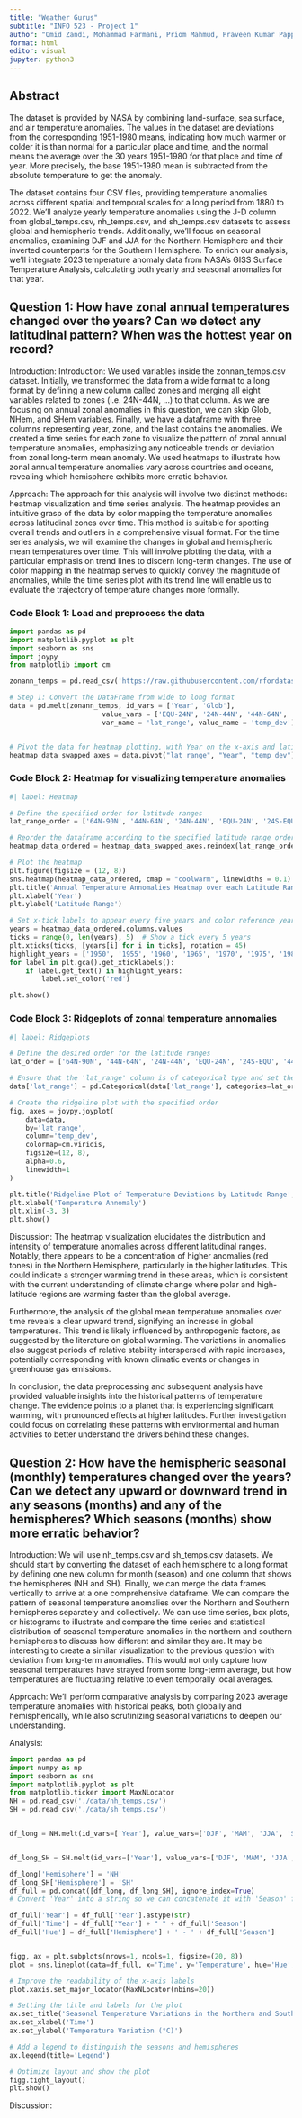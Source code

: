 ```yaml
---
title: "Weather Gurus"
subtitle: "INFO 523 - Project 1"
author: "Omid Zandi, Mohammad Farmani, Priom Mahmud, Praveen Kumar Pappala, Deema Albluwi, and Remi Hendershott"
format: html
editor: visual
jupyter: python3
---
```


## Abstract

The dataset is provided by NASA by combining land-surface, sea surface, and air temperature anomalies. The values in the dataset are deviations from the corresponding 1951-1980 means, indicating how much warmer or colder it is than normal for a particular place and time, and the normal means the average over the 30 years 1951-1980 for that place and time of year. More precisely, the base 1951-1980 mean is subtracted from the absolute temperature to get the anomaly.

The dataset contains four CSV files, providing temperature anomalies across different spatial and temporal scales for a long period from 1880 to 2022. We'll analyze yearly temperature anomalies using the J-D column from global_temps.csv, nh_temps.csv, and sh_temps.csv datasets to assess global and hemispheric trends. Additionally, we'll focus on seasonal anomalies, examining DJF and JJA for the Northern Hemisphere and their inverted counterparts for the Southern Hemisphere. To enrich our analysis, we'll integrate 2023 temperature anomaly data from NASA's GISS Surface Temperature Analysis, calculating both yearly and seasonal anomalies for that year.

## Question 1: How have zonal annual temperatures changed over the years? Can we detect any latitudinal pattern? When was the hottest year on record?

Introduction: Introduction: We used variables inside the zonnan_temps.csv dataset. Initially, we transformed the data from a wide format to a long format by defining a new column called zones and merging all eight variables related to zones (i.e. 24N-44N, …) to that column. As we are focusing on annual zonal anomalies in this question, we can skip Glob, NHem, and SHem variables. Finally, we have a dataframe with three columns representing year, zone, and the last contains the anomalies. We created a time series for each zone to visualize the pattern of zonal annual temperature anomalies, emphasizing any noticeable trends or deviation from zonal long-term mean anomaly. We used heatmaps to illustrate how zonal annual temperature anomalies vary across countries and oceans, revealing which hemisphere exhibits more erratic behavior.


Approach: The approach for this analysis will involve two distinct methods: heatmap visualization and time series analysis. The heatmap provides an intuitive grasp of the data by color mapping the temperature anomalies across latitudinal zones over time. This method is suitable for spotting overall trends and outliers in a comprehensive visual format. For the time series analysis, we will examine the changes in global and hemispheric mean temperatures over time. This will involve plotting the data, with a particular emphasis on trend lines to discern long-term changes. The use of color mapping in the heatmap serves to quickly convey the magnitude of anomalies, while the time series plot with its trend line will enable us to evaluate the trajectory of temperature changes more formally.


### Code Block 1: Load and preprocess the data

```python
import pandas as pd
import matplotlib.pyplot as plt
import seaborn as sns
import joypy
from matplotlib import cm

zonann_temps = pd.read_csv('https://raw.githubusercontent.com/rfordatascience/tidytuesday/master/data/2023/2023-07-11/zonann_temps.csv')

# Step 1: Convert the DataFrame from wide to long format
data = pd.melt(zonann_temps, id_vars = ['Year', 'Glob'], 
                       value_vars = ['EQU-24N', '24N-44N', '44N-64N', '64N-90N', '24S-EQU', '44S-24S', '64S-44S', '90S-64S'],
                       var_name = 'lat_range', value_name = 'temp_dev')


# Pivot the data for heatmap plotting, with Year on the x-axis and latitude ranges on the y-axis
heatmap_data_swapped_axes = data.pivot("lat_range", "Year", "temp_dev")

```

### Code Block 2: Heatmap for visualizing temperature anomalies

```python
#| label: Heatmap

# Define the specified order for latitude ranges
lat_range_order = ['64N-90N', '44N-64N', '24N-44N', 'EQU-24N', '24S-EQU', '44S-24S', '64S-44S', '90S-64S']

# Reorder the dataframe according to the specified latitude range order
heatmap_data_ordered = heatmap_data_swapped_axes.reindex(lat_range_order)

# Plot the heatmap
plt.figure(figsize = (12, 8))
sns.heatmap(heatmap_data_ordered, cmap = "coolwarm", linewidths = 0.1)
plt.title('Annual Temperature Annomalies Heatmap over each Latitude Range \nYears Colored in Red on the x Axis Show Reference Years')
plt.xlabel('Year')
plt.ylabel('Latitude Range')

# Set x-tick labels to appear every five years and color reference years in red
years = heatmap_data_ordered.columns.values
ticks = range(0, len(years), 5)  # Show a tick every 5 years
plt.xticks(ticks, [years[i] for i in ticks], rotation = 45)
highlight_years = ['1950', '1955', '1960', '1965', '1970', '1975', '1980']
for label in plt.gca().get_xticklabels():
    if label.get_text() in highlight_years:
        label.set_color('red')

plt.show()
```

### Code Block 3: Ridgeplots of zonnal temperature annomalies

```python
#| label: Ridgeplots

# Define the desired order for the latitude ranges
lat_order = ['64N-90N', '44N-64N', '24N-44N', 'EQU-24N', '24S-EQU', '44S-24S', '64S-44S', '90S-64S']

# Ensure that the 'lat_range' column is of categorical type and set the categories and their order
data['lat_range'] = pd.Categorical(data['lat_range'], categories=lat_order, ordered=True)

# Create the ridgeline plot with the specified order
fig, axes = joypy.joyplot(
    data=data, 
    by='lat_range', 
    column='temp_dev',
    colormap=cm.viridis, 
    figsize=(12, 8),
    alpha=0.6,
    linewidth=1
)

plt.title('Ridgeline Plot of Temperature Deviations by Latitude Range', fontsize=14, pad=0)
plt.xlabel('Temperature Annomaly')
plt.xlim(-3, 3)
plt.show()


```

Discussion: The heatmap visualization elucidates the distribution and intensity of temperature anomalies across different latitudinal ranges. Notably, there appears to be a concentration of higher anomalies (red tones) in the Northern Hemisphere, particularly in the higher latitudes. This could indicate a stronger warming trend in these areas, which is consistent with the current understanding of climate change where polar and high-latitude regions are warming faster than the global average.

Furthermore, the analysis of the global mean temperature anomalies over time reveals a clear upward trend, signifying an increase in global temperatures. This trend is likely influenced by anthropogenic factors, as suggested by the literature on global warming. The variations in anomalies also suggest periods of relative stability interspersed with rapid increases, potentially corresponding with known climatic events or changes in greenhouse gas emissions.

In conclusion, the data preprocessing and subsequent analysis have provided valuable insights into the historical patterns of temperature change. The evidence points to a planet that is experiencing significant warming, with pronounced effects at higher latitudes. Further investigation could focus on correlating these patterns with environmental and human activities to better understand the drivers behind these changes.

## Question 2: How have the hemispheric seasonal (monthly) temperatures changed over the years? Can we detect any upward or downward trend in any seasons (months) and any of the hemispheres? Which seasons (months) show more erratic behavior?

Introduction: We will use nh_temps.csv and sh_temps.csv datasets. We should start by converting the dataset of each hemisphere to a long format by defining one new column for month (season) and one column that shows the hemispheres (NH and SH). Finally, we can merge the data frames vertically to arrive at a one comprehensive dataframe. We can compare the pattern of seasonal temperature anomalies over the Northern and Southern hemispheres separately and collectively. We can use time series, box plots, or histograms to illustrate and compare the time series and statistical distribution of seasonal temperature anomalies in the northern and southern hemispheres to discuss how different and similar they are. It may be interesting to create a similar visualization to the previous question with deviation from long-term anomalies. This would not only capture how seasonal temperatures have strayed from some long-term average, but how temperatures are fluctuating relative to even temporally local averages. 

Approach: We'll perform comparative analysis by comparing 2023 average temperature anomalies with historical peaks, both globally and hemispherically, while also scrutinizing seasonal variations to deepen our understanding.

Analysis: 

```python
import pandas as pd 
import numpy as np  
import seaborn as sns
import matplotlib.pyplot as plt
from matplotlib.ticker import MaxNLocator
NH = pd.read_csv('./data/nh_temps.csv')
SH = pd.read_csv('./data/sh_temps.csv')


df_long = NH.melt(id_vars=['Year'], value_vars=['DJF', 'MAM', 'JJA', 'SON'], var_name='Season', value_name='Temperature')


df_long_SH = SH.melt(id_vars=['Year'], value_vars=['DJF', 'MAM', 'JJA', 'SON'], var_name='Season', value_name='Temperature')

df_long['Hemisphere'] = 'NH'
df_long_SH['Hemisphere'] = 'SH'
df_full = pd.concat([df_long, df_long_SH], ignore_index=True)
# Convert 'Year' into a string so we can concatenate it with 'Season' for a unique x-axis label

df_full['Year'] = df_full['Year'].astype(str)
df_full['Time'] = df_full['Year'] + " " + df_full['Season']
df_full['Hue'] = df_full['Hemisphere'] + ' - ' + df_full['Season']


figg, ax = plt.subplots(nrows=1, ncols=1, figsize=(20, 8))
plot = sns.lineplot(data=df_full, x='Time', y='Temperature', hue='Hue', marker='o', ax=ax)

# Improve the readability of the x-axis labels
plot.xaxis.set_major_locator(MaxNLocator(nbins=20)) 

# Setting the title and labels for the plot
ax.set_title('Seasonal Temperature Variations in the Northern and Southern Hemispheres')
ax.set_xlabel('Time')
ax.set_ylabel('Temperature Variation (°C)')

# Add a legend to distinguish the seasons and hemispheres
ax.legend(title='Legend')

# Optimize layout and show the plot
figg.tight_layout()
plt.show()


```

Discussion: 

